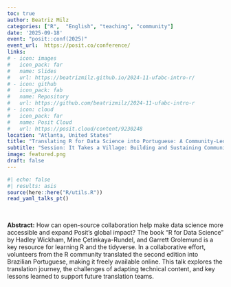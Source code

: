 ```yaml
---
toc: true
author: Beatriz Milz
categories: ["R",  "English", "teaching", "community"]
date: '2025-09-18'
event: "posit::conf(2025)"
event_url:  https://posit.co/conference/
links:
# - icon: images
#   icon_pack: far
#   name: Slides
#   url: https://beatrizmilz.github.io/2024-11-ufabc-intro-r/
# - icon: github
#   icon_pack: fab
#   name: Repository
#   url: https://github.com/beatrizmilz/2024-11-ufabc-intro-r
# - icon: cloud
#   icon_pack: far
#   name: Posit Cloud
#   url: https://posit.cloud/content/9230248  
location: "Atlanta, United States"
title: "Translating R for Data Science into Portuguese: A Community-Led Initiative"
subtitle: "Session: It Takes a Village: Building and Sustaining Communities"
image: featured.png
draft: false
---
```


```r
#| echo: false
#| results: asis
source(here::here("R/utils.R"))
read_yaml_talks_pt()
```

<br>

**Abstract:** How can open-source collaboration help make data science more accessible and expand Posit’s global impact? The book "R for Data Science" by Hadley Wickham, Mine Çetinkaya-Rundel, and Garrett Grolemund is a key resource for learning R and the tidyverse. In a collaborative effort, volunteers from the R community translated the second edition into Brazilian Portuguese, making it freely available online. This talk explores the translation journey, the challenges of adapting technical content, and key lessons learned to support future translation teams.
